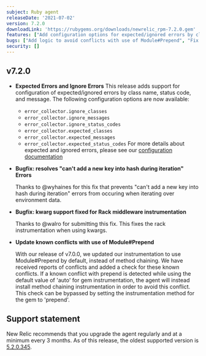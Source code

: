 ```yaml
---
subject: Ruby agent
releaseDate: '2021-07-02'
version: 7.2.0
downloadLink: 'https://rubygems.org/downloads/newrelic_rpm-7.2.0.gem'
features: ["Add configuration options for expected/ignored errors by class name, status code, and message"]
bugs: ["Add logic to avoid conflicts with use of Module#Prepend", "Fix kwarg support for Rack middleware instrumentation", "Resolve error when adding a new key into hash during iteration"]
security: []
---
```


## v7.2.0

* **Expected Errors and Ignore Errors**
  This release adds support for configuration of expected/ignored errors by class name, status code, and message. The following configuration options are now available:
  * `error_collector.ignore_classes`
  * `error_collector.ignore_messages`
  * `error_collector.ignore_status_codes`
  * `error_collector.expected_classes`
  * `error_collector.expected_messages`
  * `error_collector.expected_status_codes`
    For more details about expected and ignored errors, please see our [configuration documentation](https://docs.newrelic.com/docs/agents/ruby-agent/configuration/)

* **Bugfix: resolves "can't add a new key into hash during iteration" Errors**

  Thanks to @wyhaines for this fix that prevents "can't add a new key into hash during iteration" errors from occuring when iterating over environment data.

* **Bugfix: kwarg support fixed for Rack middleware instrumentation**

  Thanks to @walro for submitting this fix. This fixes the rack instrumentation when using kwargs.

* **Update known conflicts with use of Module#Prepend**

  With our release of v7.0.0, we updated our instrumentation to use Module#Prepend by default, instead of method chaining. We have received reports of conflicts and added a check for these known conflicts. If a known conflict with prepend is detected while using the default value of 'auto' for gem instrumentation, the agent will instead install method chaining instrumentation in order to avoid this conflict. This check can be bypassed by setting the instrumentation method for the gem to 'prepend'.

## Support statement

New Relic recommends that you upgrade the agent regularly and at a minimum every 3 months. As of this release, the oldest supported version is [5.2.0.345](https://docs.newrelic.com/docs/release-notes/agent-release-notes/ruby-release-notes/ruby-agent-520345).
